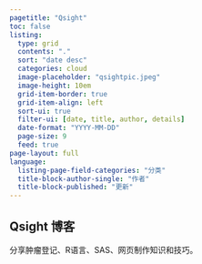 ```yaml
---
pagetitle: "Qsight"
toc: false
listing:
  type: grid
  contents: "."
  sort: "date desc"
  categories: cloud
  image-placeholder: "qsightpic.jpeg"
  image-height: 10em
  grid-item-border: true
  grid-item-align: left
  sort-ui: true
  filter-ui: [date, title, author, details]
  date-format: "YYYY-MM-DD"
  page-size: 9
  feed: true
page-layout: full
language:
  listing-page-field-categories: "分类"
  title-block-author-single: "作者"
  title-block-published: "更新"
---
```


## Qsight 博客{.unnumbered}

分享肿瘤登记、R语言、SAS、网页制作知识和技巧。




